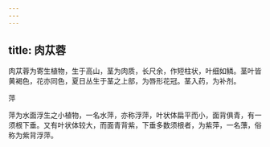 ```yaml
---
---
---
```

title: 肉苁蓉
---



肉苁蓉为寄生植物，生于高山，茎为肉质，长尺余，作短柱状，叶细如鳞。茎叶皆黄褐色，花亦同色，夏日丛生于茎之上部，为唇形花冠。茎入药，为补剂。

萍

萍为水面浮生之小植物，一名水萍，亦称浮萍，叶状体扁平而小，面背俱青，有一须根下垂。又有叶状体较大，而面青背紫，下垂多数须根者，为紫萍，一名薸，俗称为紫背浮萍。